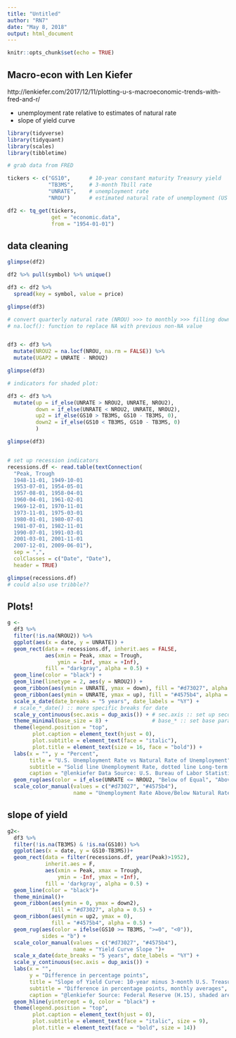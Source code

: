 ```yaml
---
title: "Untitled"
author: "RN7"
date: "May 8, 2018"
output: html_document
---
```


```r
knitr::opts_chunk$set(echo = TRUE)
```

## Macro-econ with Len Kiefer

http://lenkiefer.com/2017/12/11/plotting-u-s-macroeconomic-trends-with-fred-and-r/

- unemployment rate relative to estimates of natural rate 
- slope of yield curve

```r
library(tidyverse)
library(tidyquant)
library(scales)
library(tibbletime)

# grab data from FRED

tickers <- c("GS10",      # 10-year constant maturity Treasury yield
             "TB3MS",     # 3-month Tbill rate
             "UNRATE",    # unemployment rate
             "NROU")      # estimated natural rate of unemployment (US Congress Budget Office)

df2 <- tq_get(tickers, 
              get = "economic.data",
              from = "1954-01-01")


```

## data cleaning

```r

glimpse(df2)

df2 %>% pull(symbol) %>% unique()

df3 <- df2 %>% 
  spread(key = symbol, value = price)

glimpse(df3)

# convert quarterly natural rate (NROU) >>> to monthly >>> filling down with na.locf()
# na.locf(): function to replace NA with previous non-NA value


df3 <- df3 %>% 
  mutate(NROU2 = na.locf(NROU, na.rm = FALSE)) %>% 
  mutate(UGAP2 = UNRATE - NROU2)

glimpse(df3)

# indicators for shaded plot:

df3 <- df3 %>% 
  mutate(up = if_else(UNRATE > NROU2, UNRATE, NROU2),
         down = if_else(UNRATE < NROU2, UNRATE, NROU2), 
         up2 = if_else(GS10 > TB3MS, GS10 - TB3MS, 0), 
         down2 = if_else(GS10 < TB3MS, GS10 - TB3MS, 0)
         )

glimpse(df3)


# set up recession indicators 
recessions.df <- read.table(textConnection(
  "Peak, Trough
  1948-11-01, 1949-10-01
  1953-07-01, 1954-05-01
  1957-08-01, 1958-04-01
  1960-04-01, 1961-02-01
  1969-12-01, 1970-11-01
  1973-11-01, 1975-03-01
  1980-01-01, 1980-07-01
  1981-07-01, 1982-11-01
  1990-07-01, 1991-03-01
  2001-03-01, 2001-11-01
  2007-12-01, 2009-06-01"), 
  sep = ",",
  colClasses = c("Date", "Date"),
  header = TRUE)

glimpse(recessions.df)
# could also use tribble??

```

## Plots!

```r

g <- 
  df3 %>% 
  filter(!is.na(NROU2)) %>% 
  ggplot(aes(x = date, y = UNRATE)) +
  geom_rect(data = recessions.df, inherit.aes = FALSE,
            aes(xmin = Peak, xmax = Trough, 
                ymin = -Inf, ymax = +Inf),
            fill = "darkgray", alpha = 0.5) +
  geom_line(color = "black") +
  geom_line(linetype = 2, aes(y = NROU2)) +
  geom_ribbon(aes(ymin = UNRATE, ymax = down), fill = "#d73027", alpha = 0.5) +
  geom_ribbon(aes(ymin = UNRATE, ymax = up), fill = "#4575b4", alpha = 0.5) +
  scale_x_date(date_breaks = "5 years", date_labels = "%Y") +   
  # scale_*_date() :: more specific breaks for date 
  scale_y_continuous(sec.axis = dup_axis()) + # sec.axis :: set up secondary axis
  theme_minimal(base_size = 8) +              # base_* :: set base param for theme!!
  theme(legend.position = "top",
        plot.caption = element_text(hjust = 0),
        plot.subtitle = element_text(face = "italic"),
        plot.title = element_text(size = 16, face = "bold")) +
  labs(x = "", y = "Percent",
       title = "U.S. Unemployment Rate vs Natural Rate of Unemployment",
       subtitle = "Solid line Unemployment Rate, dotted line Long-term Natural Rate of Unemployment",
       caption = "@lenkiefer Data Source: U.S. Bureau of Labor Statistics, U.S. Congressional Budget Office,shaded bars NBER Recessions\nNatural Rate of Unemployment (Long-Term) retrieved from FRED, Federal Reserve Bank of St. Louis; https://fred.stlouisfed.org/series/NROU, December 11, 2017") +
  geom_rug(aes(color = if_else(UNRATE <= NROU2, "Below of Equal", "Above")), sides = "b") +
  scale_color_manual(values = c("#d73027", "#4575b4"), 
                     name = "Unemployment Rate Above/Below Natural Rate")


```

## slope of yield

```r

g2<-
  df3 %>% 
  filter(!is.na(TB3MS) & !is.na(GS10)) %>% 
  ggplot(aes(x = date, y = GS10-TB3MS))+
  geom_rect(data = filter(recessions.df, year(Peak)>1952), 
            inherit.aes = F, 
            aes(xmin = Peak, xmax = Trough, 
                ymin = -Inf, ymax = +Inf), 
            fill = 'darkgray', alpha = 0.5) +
  geom_line(color = "black")+
  theme_minimal()+
  geom_ribbon(aes(ymin = 0, ymax = down2),
              fill = "#d73027", alpha = 0.5) +
  geom_ribbon(aes(ymin = up2, ymax = 0),
              fill = "#4575b4", alpha = 0.5) +
  geom_rug(aes(color = ifelse(GS10 >= TB3MS, ">=0", "<0")), 
           sides = "b") +
  scale_color_manual(values = c("#d73027", "#4575b4"), 
                     name = "Yield Curve Slope ")+
  scale_x_date(date_breaks = "5 years", date_labels = "%Y") +
  scale_y_continuous(sec.axis = dup_axis()) +
  labs(x = "",
       y = "Difference in percentage points",
       title = "Slope of Yield Curve: 10-year minus 3-month U.S. Treasury rates",
       subtitle = "Difference in percentage points, monthly averages",
       caption = "@lenkiefer Source: Federal Reserve (H.15), shaded area NBER recessions.\nretrieved from FRED, Federal Reserve Bank of St. Louis, December 11, 2017.") +
  geom_hline(yintercept = 0, color = "black") +
  theme(legend.position = "top",
        plot.caption = element_text(hjust = 0),
        plot.subtitle = element_text(face = "italic", size = 9),
        plot.title = element_text(face = "bold", size = 14))

```

























































